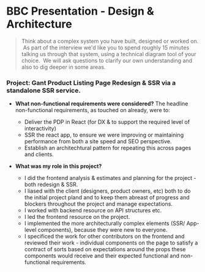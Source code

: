 # BBC Presentation - Design & Architecture

> Think about a complex system you have built, designed or worked on.  As part of the interview we'd like you to spend roughly 15 minutes talking us through that system, using a technical diagram tool of your choice.  We will ask questions to clarify our own understanding and also to dig deeper in some areas.

### **Project:** Gant Product Listing Page Redesign & SSR via a standalone SSR service.

- **What non-functional requirements were considered?** The headline non-functional requirements, as touched on already, were to:

    * Deliver the PDP in React (for DX & to support the required level of interactivity)
    * SSR the react app, to ensure we were improving or maintaining performance from both a site speed and SEO perspective.
    * Establish an architechtural pattern for repeating this across pages and clients.

- **What was my role in this project?**

    * I did the frontend analysis & estimates and planning for the project - both redesign & SSR.
    * I liased with the client (designers, product owners, etc) both to do the initial project pland and to keep them abreast of progress and blockers throughout the project and manage expectations.
    * I worked with backend resource on API structures etc.
    * I led the frontend resource on the project.
    * I implemented the more architecturally complex elements (SSR/ App-level components), because they were new to everyone.
    * I specificed the work for other contributors on the frontend and reviewed their work - individual components on the page to satisfy a contract of sorts based on expectations around the props these components would receive and their expected functional and non-functional requirements.
